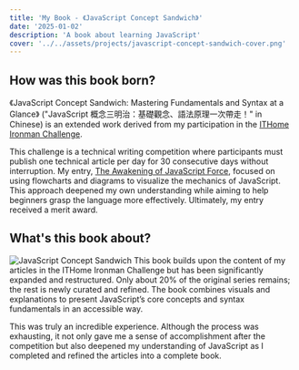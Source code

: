 ```yaml
---
title: 'My Book - 《JavaScript Concept Sandwich》'
date: '2025-01-02'
description: 'A book about learning JavaScript'
cover: '../../assets/projects/javascript-concept-sandwich-cover.png'
---
```



## How was this book born?
《JavaScript Concept Sandwich: Mastering Fundamentals and Syntax at a Glance》
("JavaScript 概念三明治：基礎觀念、語法原理一次帶走！" in Chinese)
is an extended work derived from my participation in the [ITHome Ironman Challenge](https://ithelp.ithome.com.tw/2019ironman).

This challenge is a technical writing competition where participants <Notation type="underline" color="yellow">must publish one technical article per day for 30 consecutive days</Notation> without interruption. 
My entry,
[The Awakening of JavaScript Force](https://ithelp.ithome.com.tw/users/20106580/ironman/2503),
focused on using flowcharts and diagrams to visualize the mechanics of JavaScript. This approach deepened my own understanding while aiming to help beginners grasp the language more effectively. Ultimately, my entry received a merit award.

## What's this book about? 

![JavaScript Concept Sandwich](../../assets/projects/javascript-concept-sandwich-cover-with-bg.webp)
This book builds upon the content of my articles in the ITHome Ironman Challenge but has been significantly expanded and restructured. Only about 20% of the original series remains; the rest is newly curated and refined. 
<Notation type="bracket" color="yellow" strokeWidth="2">The book combines visuals and explanations to present JavaScript’s core concepts and syntax fundamentals in an accessible way.</Notation>

This was truly an incredible experience. Although the process was exhausting, it not only gave me a sense of accomplishment after the competition but also deepened my understanding of JavaScript as I completed and refined the articles into a complete book.
